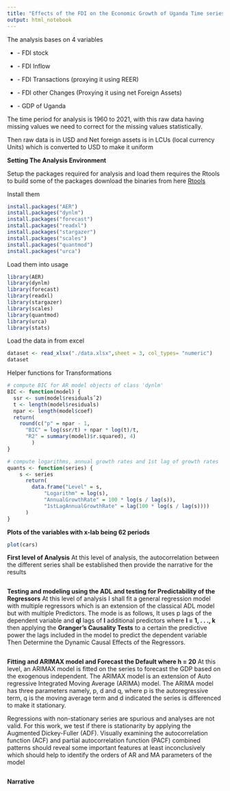 ```yaml
---
title: "Effects of the FDI on the Economic Growth of Uganda Time series Evidence"
output: html_notebook
---
```


The analysis bases on 4 variables

-   \- FDI stock

-   \- FDI Inflow

-   \- FDI Transactions (proxying it using REER)

-   \- FDI other Changes (Proxying it using net Foreign Assets)

-   \- GDP of Uganda

The time period for analysis is 1960 to 2021, with this raw data having missing values we need to correct for the missing values statistically.

Then raw data is in USD and Net foreign assets is in LCUs (local currency Units) which is converted to USD to make it uniform

**Setting The Analysis Environment**

Setup the packages required for analysis and load them requires the Rtools to build some of the packages
download the binaries from here [Rtools](https://cran.r-project.org/bin/windows/Rtools/rtools42/rtools.html)

Install them

```r
install.packages("AER")
install.packages("dynlm")
install.packages("forecast")
install.packages("readxl")
install.packages("stargazer")
install.packages("scales")
install.packages("quantmod")
install.packages("urca")

```

Load them into usage

```r
library(AER)
library(dynlm)
library(forecast)
library(readxl)
library(stargazer)
library(scales)
library(quantmod)
library(urca)
library(stats)

```

Load the data in from excel

```r
dataset <- read_xlsx("./data.xlsx",sheet = 3, col_types= "numeric")
dataset
```

Helper functions for Transformations

```r
# compute BIC for AR model objects of class 'dynlm'
BIC <- function(model) {
  ssr <- sum(model$residualsˆ2)
  t <- length(model$residuals)
  npar <- length(model$coef)
  return(
    round(c("p" = npar - 1,
      "BIC" = log(ssr/t) + npar * log(t)/t,
      "R2" = summary(model)$r.squared), 4)
        )
}

# compute logarithms, annual growth rates and 1st lag of growth rates
quants <- function(series) {
    s <- series
      return(
        data.frame("Level" = s,
            "Logarithm" = log(s),
            "AnnualGrowthRate" = 100 * log(s / lag(s)),
            "1stLagAnnualGrowthRate" = lag(100 * log(s / lag(s))))
      )
}


```

**Plots of the variables with x-lab being 62 periods**

```r
plot(cars)
```

**First level of Analysis** At this level of analysis, the autocorrelation between the different series shall be established then provide the narrative for the results

```r
```

**Testing and modeling using the ADL and testing for Predictability of the Regressors** At this level of analysis I shall fit a general regression model with multiple regressors which is an extension of the classical ADL model but with multiple Predictors. The mode is as follows, It uses p lags of the dependent variable and **ql** lags of **l** additional predictors where **l = 1, . . ., k** then applying the **Granger's Causality Tests** to a certain the predictive power the lags included in the model to predict the dependent variable Then Determine the Dynamic Causal Effects of the Regressors.

```r
```

**Fitting and ARIMAX model and Forecast the Default where h = 20** At this level, an ARIMAX model is fitted on the series to forecast the GDP based on the exogenous independent. The ARIMAX model is an extension of Auto regressive Integrated Moving Average (ARIMA) model. The ARIMA model has three parameters namely, p, d and q, where p is the autoregressive term, q is the moving average term and d indicated the series is differenced to make it stationary.

Regressions with non-stationary series are spurious and analyses are not valid. For this work, we test if there is stationarity by applying the Augmented Dickey-Fuller (ADF). Visually examining the autocorrelation function (ACF) and partial autocorrelation function (PACF) combined patterns should reveal some important features at least inconclusively which should help to identify the orders of AR and MA parameters of the model

```r
```

**Narrative**
